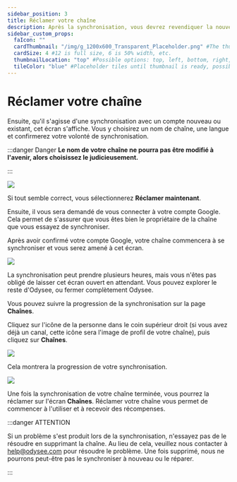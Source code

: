 ---
sidebar_position: 3
title: Réclamer votre chaîne
description: Après la synchronisation, vous devrez revendiquer la nouvelle chaîne.
sidebar_custom_props:
  faIcon: ""
  cardThumbnail: "/img/g_1200x600_Transparent_Placeholder.png" #The thumbnail on the category card.
  cardSize: 4 #12 is full size, 6 is 50% width, etc.
  thumbnailLocation: "top" #Possible options: top, left, bottom, right, none
  tileColor: "blue" #Placeholder tiles until thumbnail is ready, possible options: blue, cream, darkpurple, lightpurple, mauve, orange, pink, none
---

# Réclamer votre chaîne

Ensuite, qu'il s'agisse d'une synchronisation avec un compte nouveau ou existant, cet écran s'affiche. Vous y choisirez un nom de chaîne, une langue et confirmerez votre volonté de synchronisation.

:::danger Danger
**Le nom de votre chaîne ne pourra pas être modifié à l'avenir, alors choisissez le judicieusement.**

:::

<Image src="/img/fr/Reclamervotrechaine01.png" />

Si tout semble correct, vous sélectionnerez **Réclamer maintenant**.

Ensuite, il vous sera demandé de vous connecter à votre compte Google. Cela permet de s'assurer que vous êtes bien le propriétaire de la chaîne que vous essayez de synchroniser.

Après avoir confirmé votre compte Google, votre chaîne commencera à se synchroniser et vous serez amené à cet écran.

<Image src="/img/fr/Reclamervotrechaine02.png" />

La synchronisation peut prendre plusieurs heures, mais vous n'êtes pas obligé de laisser cet écran ouvert en attendant. Vous pouvez explorer le reste d'Odysee, ou fermer complètement Odysee.

Vous pouvez suivre la progression de la synchronisation sur la page **Chaînes**.

Cliquez sur l'icône de la personne dans le coin supérieur droit (si vous avez déjà un canal, cette icône sera l'image de profil de votre chaîne), puis cliquez sur **Chaînes**.

<Image src="/img/fr/Synchronisationcompteexistant01.png" />

Cela montrera la progression de votre synchronisation.

<Image src="/img/fr/Reclamervotrechaine03.png" />

Une fois la synchronisation de votre chaîne terminée, vous pourrez la réclamer sur l'écran **Chaînes**. Réclamer votre chaîne vous permet de commencer à l'utiliser et à recevoir des récompenses.

:::danger ATTENTION

Si un problème s'est produit lors de la synchronisation, n'essayez pas de le résoudre en supprimant la chaîne. Au lieu de cela, veuillez nous contacter à help@odysee.com pour résoudre le problème. Une fois supprimé, nous ne pourrons peut-être pas le synchroniser à nouveau ou le réparer.

:::
